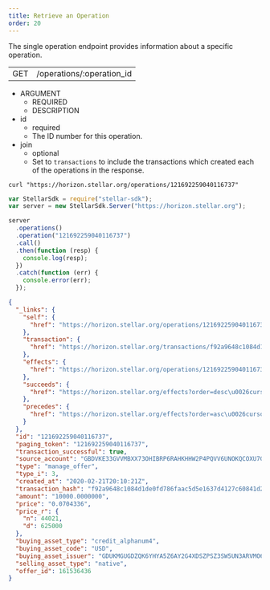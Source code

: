 ```yaml
---
title: Retrieve an Operation
order: 20
---
```



The single operation endpoint provides information about a specific operation.

<Endpoint>


|     |                           |
| --- | ------------------------- |
| GET | /operations/:operation_id |

</Endpoint>


<AttributeTable>


- ARGUMENT
  - REQUIRED
  - DESCRIPTION
- id
  - required
  - The ID number for this operation.
- join
  - optional
  - Set to `transactions` to include the transactions which created each of the operations in the response.

</AttributeTable>


<CodeExample title="Example Request">


```curl
curl "https://horizon.stellar.org/operations/121692259040116737"
```

```js
var StellarSdk = require("stellar-sdk");
var server = new StellarSdk.Server("https://horizon.stellar.org");

server
  .operations()
  .operation("121692259040116737")
  .call()
  .then(function (resp) {
    console.log(resp);
  })
  .catch(function (err) {
    console.error(err);
  });
```

</CodeExample>


<ExampleResponse title="Example Response">


```json
{
  "_links": {
    "self": {
      "href": "https://horizon.stellar.org/operations/121692259040116737"
    },
    "transaction": {
      "href": "https://horizon.stellar.org/transactions/f92a9648c1084d1de0fd786faac5d5e1637d4127c60841d2366c70d2e7f77b85"
    },
    "effects": {
      "href": "https://horizon.stellar.org/operations/121692259040116737/effects"
    },
    "succeeds": {
      "href": "https://horizon.stellar.org/effects?order=desc\u0026cursor=121692259040116737"
    },
    "precedes": {
      "href": "https://horizon.stellar.org/effects?order=asc\u0026cursor=121692259040116737"
    }
  },
  "id": "121692259040116737",
  "paging_token": "121692259040116737",
  "transaction_successful": true,
  "source_account": "GBDVKE33GVVMBXX73OHIBRP6RAHKHHW2P4PQVV6UNOKQCOXU7GNUM4QI",
  "type": "manage_offer",
  "type_i": 3,
  "created_at": "2020-02-21T20:10:21Z",
  "transaction_hash": "f92a9648c1084d1de0fd786faac5d5e1637d4127c60841d2366c70d2e7f77b85",
  "amount": "10000.0000000",
  "price": "0.0704336",
  "price_r": {
    "n": 44021,
    "d": 625000
  },
  "buying_asset_type": "credit_alphanum4",
  "buying_asset_code": "USD",
  "buying_asset_issuer": "GDUKMGUGDZQK6YHYA5Z6AY2G4XDSZPSZ3SW5UN3ARVMO6QSRDWP5YLEX",
  "selling_asset_type": "native",
  "offer_id": 161536436
}
```

</ExampleResponse>

